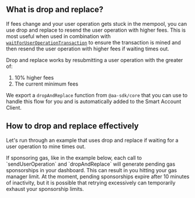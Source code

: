 ## What is drop and replace?

If fees change and your user operation gets stuck in the mempool, you can use drop and replace to resend the user operation with higher fees. This is most useful
when used in combination with [`waitForUserOperationTransaction`](/wallets/reference/aa-sdk/core/functions/waitForUserOperationTransaction) to ensure the transaction is mined
and then resend the user operation with higher fees if waiting times out.

Drop and replace works by resubmitting a user operation with the greater of:

1. 10% higher fees
2. The current minimum fees

We export a `dropAndReplace` function from `@aa-sdk/core` that you can use to handle this flow for you and is automatically added to the Smart Account Client.

## How to drop and replace effectively

Let's run through an example that uses drop and replace if waiting for a user operation to mine times out.

<Warning>
  If sponsoring gas, like in the example below, each call to `sendUserOperation`
  and `dropAndReplace` will generate pending gas sponsorships in your dashboard.
  This can result in you hitting your gas manager limit. At the moment, pending
  sponsorships expire after 10 minutes of inactivity, but it is possible that
  retrying excessively can temporarily exhaust your sponsorship limits.
</Warning>
